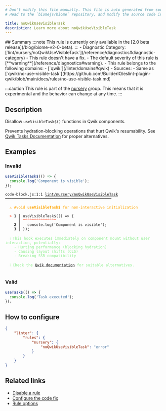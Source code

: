 ```yaml
---
# Don't modify this file manually. This file is auto generated from source, and you will lose your changes next time the website is built.
# Head to the `biomejs/biome` repository, and modify the source code in there.

title: noQwikUseVisibleTask
description: Learn more about noQwikUseVisibleTask
---
```


<Tabs>
<TabItem label="JSX and TSX" icon="seti:javascript">
## Summary
:::note
This rule is currently only available in the [2.0 beta release](/blog/biome-v2-0-beta).
:::
- Diagnostic Category: [`lint/nursery/noQwikUseVisibleTask`](/reference/diagnostics#diagnostic-category)
- This rule doesn't have a fix.
- The default severity of this rule is [**warning**](/reference/diagnostics#warning).
- This rule belongs to the following domains:
  - [`qwik`](/linter/domains#qwik)
- Sources: 
  - Same as [`qwik/no-use-visible-task`](https://github.com/BuilderIO/eslint-plugin-qwik/blob/main/docs/rules/no-use-visible-task.md)

:::caution
This rule is part of the [nursery](/linter/#nursery) group. This means that it is experimental and the behavior can change at any time.
:::
## Description
Disallow `useVisibleTask$()` functions in Qwik components.

Prevents hydration-blocking operations that hurt Qwik's resumability.
See [Qwik Tasks Documentation](https://qwik.dev/docs/components/tasks/) for proper alternatives.

## Examples

### Invalid

```js
useVisibleTask$(() => {
  console.log('Component is visible');
});
```

<pre class="language-text"><code class="language-text">code-block.js:1:1 <a href="https://biomejs.dev/linter/rules/no-qwik-use-visible-task">lint/nursery/noQwikUseVisibleTask</a> ━━━━━━━━━━━━━━━━━━━━━━━━━━━━━━━━━━━━━━━━━━━━━━━━<br /><br />  <strong><span style="color: Orange;">⚠</span></strong> <span style="color: Orange;">Avoid </span><span style="color: Orange;"><strong>useVisibleTask$</strong></span><span style="color: Orange;"> for non-interactive initialization</span><br />  <br />  <strong><span style="color: Tomato;">&gt;</span></strong> <strong>1 │ </strong>useVisibleTask$(() =&gt; &#123;<br />   <strong>   │ </strong><strong><span style="color: Tomato;">^</span></strong><strong><span style="color: Tomato;">^</span></strong><strong><span style="color: Tomato;">^</span></strong><strong><span style="color: Tomato;">^</span></strong><strong><span style="color: Tomato;">^</span></strong><strong><span style="color: Tomato;">^</span></strong><strong><span style="color: Tomato;">^</span></strong><strong><span style="color: Tomato;">^</span></strong><strong><span style="color: Tomato;">^</span></strong><strong><span style="color: Tomato;">^</span></strong><strong><span style="color: Tomato;">^</span></strong><strong><span style="color: Tomato;">^</span></strong><strong><span style="color: Tomato;">^</span></strong><strong><span style="color: Tomato;">^</span></strong><strong><span style="color: Tomato;">^</span></strong><br />    <strong>2 │ </strong>  console.log('Component is visible');<br />    <strong>3 │ </strong>&#125;);<br />  <br />  <strong><span style="color: lightgreen;">ℹ</span></strong> <span style="color: lightgreen;">This hook executes immediately on component mount without user interaction, potentially:<br /></span>    <span style="color: lightgreen;">- Hurting performance (blocking hydration)<br /></span>    <span style="color: lightgreen;">- Causing layout shifts (CLS)<br /></span>    <span style="color: lightgreen;">- Breaking SSR compatibility</span><br />  <br />  <strong><span style="color: lightgreen;">ℹ</span></strong> <span style="color: lightgreen;">Check the </span><span style="color: lightgreen;"><a href="https://qwik.dev/docs/components/tasks/">Qwik documentation</a></span><span style="color: lightgreen;"> for suitable alternatives.</span><br />  <br /></code></pre>

### Valid

```js
useTask$(() => {
  console.log('Task executed');
});
```

## How to configure
```json title="biome.json"
{
	"linter": {
		"rules": {
			"nursery": {
				"noQwikUseVisibleTask": "error"
			}
		}
	}
}

```
## Related links

- [Disable a rule](/linter/#disable-a-rule)
- [Configure the code fix](/linter#configure-the-code-fix)
- [Rule options](/linter/#rule-options)

</TabItem>
</Tabs>

